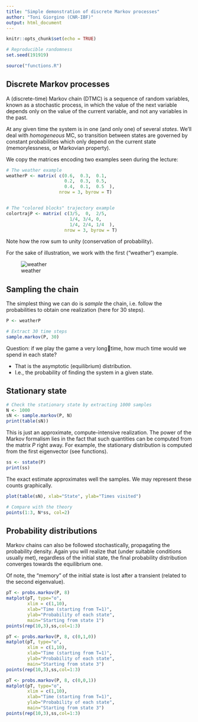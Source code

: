 ```yaml
---
title: "Simple demonstration of discrete Markov processes"
author: "Toni Giorgino (CNR-IBF)"
output: html_document
---
```


```r
knitr::opts_chunk$set(echo = TRUE)

# Reproducible randomness
set.seed(191919)

source("functions.R")
```

## Discrete Markov processes

A (discrete-time) Markov chain (DTMC) is a sequence of random variables, known as a stochastic process, in which the value of the next variable depends only on the value of the current variable, and not any variables in the past.

At any given time the system is in one (and only one) of several *states*. We'll deal
with *homogeneous* MC, so transition between states are governed by constant probabilities which only depend on the current state (memorylessness, or Markovian property).

We copy the matrices encoding two examples seen during the lecture:

```r

# The weather example
weatherP <- matrix( c(0.6,  0.3,  0.1,
                      0.2,  0.3,  0.5,
                      0.4,  0.1,  0.5  ), 
                    nrow = 3, byrow = T)


# The "colored blocks" trajectory example
colortrajP <- matrix( c(3/5,  0,  2/5,
                        1/4, 3/4, 0,
                        1/4, 2/4, 1/4  ), 
                      nrow = 3, byrow = T)
```

Note how the row sum to unity (conservation of probability).

For the sake of illustration, we work with the first ("weather") example.

![weather](img/weather.png)


## Sampling the chain

The simplest thing we can do is *sample* the chain, i.e.
follow the probabilities to obtain one realization (here for 30 steps).

```r
P <- weatherP

# Extract 30 time steps
sample.markov(P, 30)

```


Question: if we play the game a very longtime, how much time would we spend in each state?

* That is the asymptotic (equilibrium) distribution.
* I.e., the probability of finding the system in a given state.


## Stationary state

```r
# Check the stationary state by extracting 1000 samples
N <- 1000
sN <- sample.markov(P, N)
print(table(sN))
```

This is just an approximate, compute-intensive 
realization. The power of the Markov formalism lies
in the fact that such quantities can be computed from
the matrix *P* right away. For example,
the stationary distribution is computed
from the first eigenvector (see functions).

```r
ss <- sstate(P)
print(ss)
```

The exact estimate approximates well the samples.
We may represent these counts graphically.

```r
plot(table(sN), xlab="State", ylab="Times visited")

# Compare with the theory
points(1:3, N*ss, col=2)
```


## Probability distributions

Markov chains can also be followed stochastically,
propagating the probability density. Again you will realize
that (under suitable conditions usually met), regardless 
of the initial state, the final probability distribution
converges towards the equilibrium one.

Of note, the "memory" of the initial state is lost after
a transient (related to the second eigenvalue).

```r

pT <- probs.markov(P, 8)
matplot(pT, type="o", 
        xlim = c(1,10),
        xlab="Time (starting from T=1)", 
        ylab="Probability of each state",
        main="Starting from state 1")
points(rep(10,3),ss,col=1:3)

pT <- probs.markov(P, 8, c(0,1,0))
matplot(pT, type="o", 
        xlim = c(1,10),
        xlab="Time (starting from T=1)", 
        ylab="Probability of each state",
        main="Starting from state 3")
points(rep(10,3),ss,col=1:3)

pT <- probs.markov(P, 8, c(0,0,1))
matplot(pT, type="o", 
        xlim = c(1,10),
        xlab="Time (starting from T=1)", 
        ylab="Probability of each state",
        main="Starting from state 3")
points(rep(10,3),ss,col=1:3)

```
